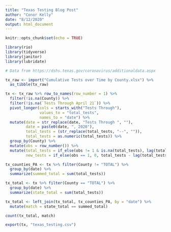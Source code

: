 ---
title: "Texas Testing Blog Post"
author: "Conor Kelly"
date: "8/12/2020"
output: html_document
---

```{r setup, include=FALSE}
knitr::opts_chunk$set(echo = TRUE)

library(rio)
library(tidyverse)
library(janitor)
library(lubridate)

# Data from https://dshs.texas.gov/coronavirus/additionaldata.aspx

tx_raw <- import("Cumulative Tests over Time by County.xlsx") %>%
  as_tibble(tx_raw)

tx <- tx_raw %>% row_to_names(row_number = 1) %>%
  filter(!is.na(County)) %>%
  filter(!is.na(`Tests Through April 21`)) %>%
  pivot_longer(cols = starts_with("Tests Through"),
               values_to = "total_tests",
               names_to = "date") %>%
  mutate(date = str_replace(date, "Tests Through ", ""),
         date = paste0(date, ", 2020"),
         total_tests = (str_replace(total_tests, "--", "")),
         total_tests = as.numeric(total_tests)) %>%
  group_by(County) %>%
  mutate(obs = row_number()) %>%
  mutate(total_tests = if_else(obs != 1 & is.na(total_tests), lag(total_tests, na.rm = TRUE) , total_tests),
         new_tests = if_else(obs == 1, 0, total_tests - lag(total_tests, na.rm = TRUE)))

tx_counties_PA <- tx %>% filter(County != "TOTAL") %>%
  group_by(date) %>%
  summarize(summed_total = sum(total_tests))

tx_total <- tx %>% filter(County == "TOTAL") %>%
  group_by(date) %>%
  summarize(state_total = sum(total_tests)) 

tx_total <- left_join(tx_total, tx_counties_PA, by = "date") %>%
  mutate(match = state_total == summed_total)

count(tx_total, match)

export(tx, "texas_testing.csv")




```
